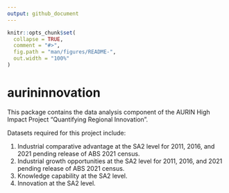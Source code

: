 ```yaml
---
output: github_document
---
```


<!-- README.md is generated from README.Rmd. Please edit that file -->

```r
knitr::opts_chunk$set(
  collapse = TRUE,
  comment = "#>",
  fig.path = "man/figures/README-",
  out.width = "100%"
)
```

# aurininnovation


This package contains the data analysis component of the AURIN High Impact Project "Quantifying Regional Innovation". 

Datasets required for this project include:

1. Industrial comparative advantage at the SA2 level for 2011, 2016, and 2021 pending release of ABS 2021 census. 
2. Industrial growth opportunities at the SA2 level for 2011, 2016, and 2021 pending release of ABS 2021 census.
3. Knowledge capability at the SA2 level.
4. Innovation at the SA2 level.


